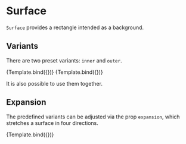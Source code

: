 
# Surface

<Meta title="Core/Components/Views/Surface" />

`Surface` provides a rectangle intended as a background.

<ArgsTable of={Surface} />

## Variants

There are two preset variants: `inner` and `outer`.

<Canvas>
    <Story
        name="inner surface"
        args={{
            variant: 'inner',
            style: { fill: '#eeeeee' },
        }}
        component={Surface}
        decorators={[ChartDecorator]}
    >
        {Template.bind({})}
    </Story>
    <Story
        name="outer surface"
        args={{
            variant: 'outer',
            style: { fill: '#eeeeee' },
        }}
        component={Surface}
        decorators={[ChartDecorator]}
    >
        {Template.bind({})}
    </Story>
</Canvas>

It is also possible to use them together.

<Canvas>
    <Story name="multiple surfaces">
        <Chart size={[400, 300]} padding={[40, 40, 40, 40]}>
            <Surface variant={'outer'} style={{ fill: '#eeeeee' }} />
            <Surface variant={'inner'} style={{ fill: '#cccccc' }} />
        </Chart>
    </Story>
</Canvas>

## Expansion

The predefined variants can be adjusted via the prop `expansion`, which stretches a surface in four directions.

<Canvas>
    <Story
        name="expanded"
        args={{
            variant: 'inner',
            style: { fill: '#eeeeee' },
            expansion: [40, 0, 0, 0],
        }}
        component={Surface}
        decorators={[ChartDecorator]}
    >
        {Template.bind({})}
    </Story>
</Canvas>
